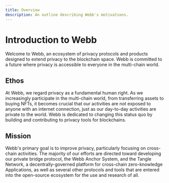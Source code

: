 ```yaml
---
title: Overview
description: An outline describing Webb's motivations.
---
```



# Introduction to Webb
Welcome to Webb, an ecosystem of privacy protocols and products designed to extend privacy to the blockchain space. Webb is committed to a future where privacy is accessible to everyone in the multi-chain world.

## Ethos

At Webb, we regard privacy as a fundamental human right. As we increasingly participate in the multi-chain world, from transferring assets to buying NFTs, it becomes crucial that our activities are not exposed to anyone with an internet connection, just as our day-to-day activities are private to the world. Webb is dedicated to changing this status quo by building and contributing to privacy tools for blockchains.

## Mission

Webb's primary goal is to improve privacy, particularly focusing on cross-chain activities. The majority of our efforts are directed toward developing our private bridge protocol, the Webb Anchor System, and the Tangle Network, a decentrally-governed platform for cross-chain zero-knowledge Applications, as well as several other protocols and tools that are entered into the open-source ecosystem for the use and research of all. 
